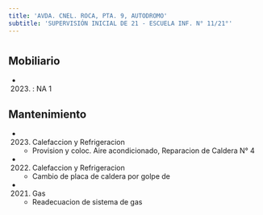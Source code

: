 ```yaml
---
title: 'AVDA. CNEL. ROCA, PTA. 9, AUTODROMO'
subtitle: 'SUPERVISIÓN INICIAL DE 21 - ESCUELA INF. N° 11/21°'
---
```


#


## Mobiliario

*  (2023) : NA 1 





## Mantenimiento

*  (2023) Calefaccion y Refrigeracion 
    + Provision y coloc. Aire acondicionado, Reparacion de Caldera N° 4

*  (2022) Calefaccion y Refrigeracion 
    + Cambio de placa de caldera por golpe de

*  (2021) Gas 
    + Readecuacion de sistema de gas



